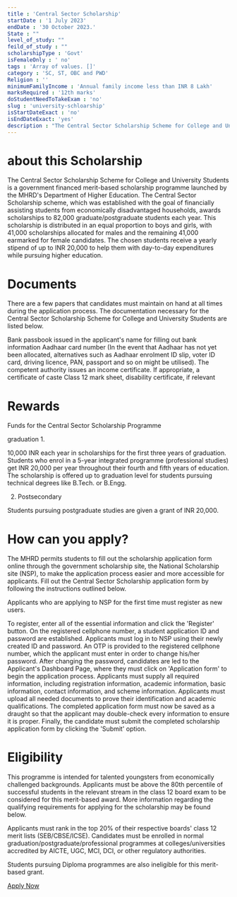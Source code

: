 ```yaml
---
title : 'Central Sector Scholarship'
startDate : '1 July 2023'  
endDate : '30 October 2023.'
State : ""
level_of_study: ""
feild_of_study : ""
scholarshipType : 'Govt'
isFemaleOnly : ' no'
tags : 'Array of values. []'
category : 'SC, ST, OBC and PWD'
Religion : ''
minimumFamilyIncome : 'Annual family income less than INR 8 Lakh'
marksRequired : '12th marks' 
doStudentNeedToTakeExam : 'no'
slug : 'university-schloarship'
isStartDateExact : 'no'
isEndDateExact: 'yes'
description : "The Central Sector Scholarship Scheme for College and University Students is a government financed merit-based scholarship programme launched by the MHRD's Department of Higher Education."
---
```





# about this Scholarship
The Central Sector Scholarship Scheme for College and University Students is a government financed merit-based scholarship programme launched by the MHRD's Department of Higher Education. The Central Sector Scholarship scheme, which was established with the goal of financially assisting students from economically disadvantaged households, awards scholarships to 82,000 graduate/postgraduate students each year. This scholarship is distributed in an equal proportion to boys and girls, with 41,000 scholarships allocated for males and the remaining 41,000 earmarked for female candidates. The chosen students receive a yearly stipend of up to INR 20,000 to help them with day-to-day expenditures while pursuing higher education.



# Documents
 
There are a few papers that candidates must maintain on hand at all times during the application process. The documentation necessary for the Central Sector Scholarship Scheme for College and University Students are listed below.

Bank passbook issued in the applicant's name for filling out bank information
Aadhaar card number (In the event that Aadhaar has not yet been allocated, alternatives such as Aadhaar enrolment ID slip, voter ID card, driving licence, PAN, passport and so on might be utilised).
The competent authority issues an income certificate.
If appropriate, a certificate of caste
Class 12 mark sheet, disability certificate, if relevant


# Rewards
Funds for the Central Sector Scholarship Programme

graduation 1.

10,000 INR each year in scholarships for the first three years of graduation.
Students who enrol in a 5-year integrated programme (professional studies) get INR 20,000 per year throughout their fourth and fifth years of education.
The scholarship is offered up to graduation level for students pursuing technical degrees like B.Tech. or B.Engg.


2. Postsecondary

Students pursuing postgraduate studies are given a grant of INR 20,000.


# How can you apply?
The MHRD permits students to fill out the scholarship application form online through the government scholarship site, the National Scholarship site (NSP), to make the application process easier and more accessible for applicants. Fill out the Central Sector Scholarship application form by following the instructions outlined below.

Applicants who are applying to NSP for the first time must register as new users.

To register, enter all of the essential information and click the 'Register' button. On the registered cellphone number, a student application ID and password are established.
Applicants must log in to NSP using their newly created ID and password. An OTP is provided to the registered cellphone number, which the applicant must enter in order to change his/her password.
After changing the password, candidates are led to the Applicant's Dashboard Page, where they must click on 'Application form' to begin the application process.
Applicants must supply all required information, including registration information, academic information, basic information, contact information, and scheme information.
Applicants must upload all needed documents to prove their identification and academic qualifications.
The completed application form must now be saved as a draught so that the applicant may double-check every information to ensure it is proper.
Finally, the candidate must submit the completed scholarship application form by clicking the 'Submit' option.

# Eligibility
 This programme is intended for talented youngsters from economically challenged backgrounds. Applicants must be above the 80th percentile of successful students in the relevant stream in the class 12 board exam to be considered for this merit-based award. More information regarding the qualifying requirements for applying for the scholarship may be found below.

Applicants must rank in the top 20% of their respective boards' class 12 merit lists (SEB/CBSE/ICSE).
Candidates must be enrolled in normal graduation/postgraduate/professional programmes at colleges/universities accredited by AICTE, UGC, MCI, DCI, or other regulatory authorities.

Students pursuing Diploma programmes are also ineligible for this merit-based grant.


[Apply Now](https://scholarships.gov.in/)